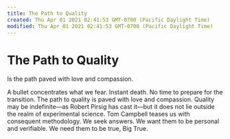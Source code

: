 ```yaml
---
title: The Path to Quality
created: Thu Apr 01 2021 02:41:53 GMT-0700 (Pacific Daylight Time)
modified: Thu Apr 01 2021 02:41:53 GMT-0700 (Pacific Daylight Time)
---
```

# The Path to Quality

Is the path paved with love and compassion.

A bullet concentrates what we fear. Instant death. No time to prepare for the transition. The path to quality is paved with love and compassion. Quality may be indefinite—as Robert Pirsig has cast it—but it does not lie outside the realm of experimental science. Tom Campbell teases us with consequent methodology. We seek answers. We want them to be personal and verifiable. We need them to be true, Big True.